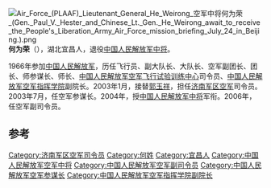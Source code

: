 [[File:Air_Force_(PLAAF)_Lieutenant_General_He_Weirong_空军中将何为荣_(Gen._Paul_V._Hester_and_Chinese_Lt._Gen._He_Weirong_await_to_receive_the_People's_Liberation_Army_Air_Force_mission_briefing_July_24_in_Beijing.).png|thumb]]
'''何为荣'''（{{bd|1949年|10月||catIdx=}}），湖北宜昌人，退役[[中国人民解放军中将|中国人民解放军中将]]。

1966年参加[[中国人民解放军|中国人民解放军]]，历任飞行员、副大队长、大队长、空军副团长、团长、师参谋长、师长、[[中国人民解放军空军飞行试验训练基地|中国人民解放军空军飞行试验训练中心]]司令员、[[中国人民解放军空军指挥学院|中国人民解放军空军指挥学院]]副院长。2003年1月，接替[[郭玉祥|郭玉祥]]，担任[[济南军区空军|济南军区空军]]司令员。2003年7月，任空军参谋长。2004年，授[[中国人民解放军中将|中国人民解放军中将]]军衔。2006年，任空军副司令员。

== 参考 ==
{{reflist}}
{{start box}}
{{s-mil|pla}}
{{s-before|[[郭玉祥|郭玉祥]]}}
{{s-title|[[中国人民解放军|中国人民解放军]][[中国人民解放军济南军区|济南军区]][[中国人民解放军济南军区空军|空军]]司令员|2003年1月-2003年7月}}
{{s-after|[[刘忠兴|刘忠兴]]}}
{{end box}}
{{China-mil-bio-stub}}
[[Category:济南军区空军司令员|Category:济南军区空军司令员]]
[[Category:何姓|Category:何姓]]
[[Category:宜昌人|Category:宜昌人]]
[[Category:中国人民解放军空军中将|Category:中国人民解放军空军中将]]
[[Category:中国人民解放军空军副司令员|Category:中国人民解放军空军副司令员]]
[[Category:中国人民解放军空军参谋长|Category:中国人民解放军空军参谋长]]
[[Category:中国人民解放军空军指挥学院副院长|Category:中国人民解放军空军指挥学院副院长]]
